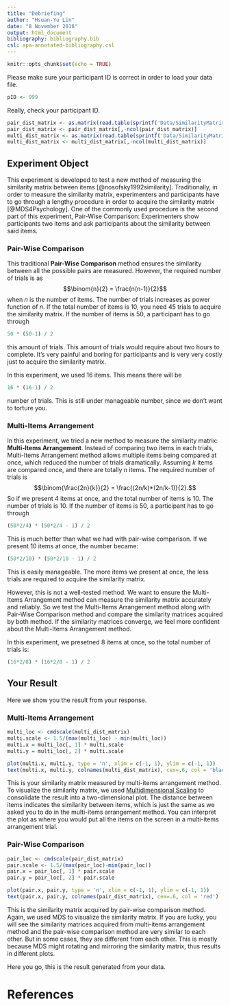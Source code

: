 ```yaml
---
title: "Debriefing"
author: "Hsuan-Yu Lin"
date: "8 November 2016"
output: html_document
bibliography: bibliography.bib
csl: apa-annotated-bibliography.csl
---
```



```r
knitr::opts_chunk$set(echo = TRUE)

```

Please make sure your participant ID is correct in order to load your data file. 
```r
pID <- 999
```
Really, check your participant ID.

```r
pair_dist_matrix <- as.matrix(read.table(sprintf('Data/SimilarityMatrix/PairWise_%03d_01.dat', pID), sep = '\t'))
pair_dist_matrix <- pair_dist_matrix[,-ncol(pair_dist_matrix)]
multi_dist_matrix <- as.matrix(read.table(sprintf('Data/SimilarityMatrix/MultiItemsArrangement_%03d_01.dat', pID), sep = '\t'))
multi_dist_matrix <- multi_dist_matrix[,-ncol(multi_dist_matrix)]
```

## Experiment Object
This experiment is developed to test a new method of measuring the similarity matrix between items [@nosofsky1992similarity]. Traditionally, in order to measure the similarity matrix, experimenters and participants have to go through a lengthy procedure in order to acquire the similarity matrix [@MDS4Psychology]. One of the commonly used procedure is the second part of this experiment, Pair-Wise Comparison: Experimenters show participants two items and ask participants about the similarity between said items. 

### Pair-Wise Comparison

This traditional __Pair-Wise Comparison__ method ensures the similarity between all the possible pairs are measured. However, the required number of trials is as 
$$\binom{n}{2} = \frac{n(n-1)}{2}$$
when $n$ is the number of items. The number of trials increases as power function of $n$. If the total number of items is $10$, you need $45$ trials to acquire the similarity matrix. If the number of items is $50$, a participant has to go through 

``` r
50 * (50-1) / 2
```
this amount of trials. This amount of trials would require about two hours to complete. It's very painful and boring for participants and is very very costly just to acquire the similarity matrix.

In this experiment, we used $16$ items. This means there will be

``` r
16 * (16-1) / 2
```
number of trials. This is still under manageable number, since we don't want to torture you.

### Multi-Items Arrangement
In this experiment, we tried a new method to measure the similarity matrix: __Multi-Items Arrangement__. Instead of comparing two items in each trials, Multi-Items Arrangement method allows multiple items being compared at once, which reduced the number of trials dramatically. Assuming $k$ items are compared once, and there are totally $n$ items. The required number of trials is 
$$\binom{\frac{2n}{k}}{2} = \frac{(2n/k)*(2n/k-1)}{2}.$$
So if we present $4$ items at once, and the total number of items is $10$. The number of trials is $10$. If the number of items is $50$, a participant has to go through
``` r
(50*2/4) * (50*2/4 - 1) / 2
```
This is much better than what we had with pair-wise comparison. If we present $10$ items at once, the number became:
``` r
(50*2/10) * (50*2/10 - 1) / 2
```
This is easily manageable. The more items we present at once, the less trials are required to acquire the similarity matrix.

However, this is not a well-tested method. We want to ensure the Multi-Items Arrangement method can measure the similarity matrix accurately and reliably. So we test the Multi-Items Arrangement method along with Pair-Wise Comparison method and compare the similarity matrices acquired by both method. If the similarity matrices converge, we feel more confident about the Multi-Items Arrangement method.

In this experiment, we presetned $8$ items at once, so the total number of trials is:
``` r
(16*2/8) * (16*2/8 - 1) / 2
```

## Your Result
Here we show you the result from your response.

### Multi-Items Arrangement
``` r
multi_loc <- cmdscale(multi_dist_matrix)
multi.scale <- 1.5/(max(multi_loc) - min(multi_loc))
multi.x = multi_loc[, 1] * multi.scale
multi.y = multi_loc[, 2] * multi.scale
```
``` r
plot(multi.x, multi.y, type = 'n', xlim = c(-1, 1), ylim = c(-1, 1))
text(multi.x, multi.y, colnames(multi_dist_matrix), cex=.6, col = 'black')
```

This is your similarity matrix measured by multi-items arrangement method. To visualize the similarity matrix, we used [Multidimensional Scaling](https://en.wikipedia.org/wiki/Multidimensional_scaling) to consolidate the result into a two-dimensional plot. The distance between items indicates the similarity between items, which is just the same as we asked you to do in the multi-items arrangement method. You can interpret the plot as where you would put all the items on the screen in a multi-items arrangement trial. 

### Pair-Wise Comparison
```r
pair_loc <- cmdscale(pair_dist_matrix)
pair.scale <- 1.5/(max(pair_loc)-min(pair_loc))
pair.x = pair_loc[, 1] * pair.scale
pair.y = pair_loc[, 2] * pair.scale
```
``` r
plot(pair.x, pair.y, type = 'n', xlim = c(-1, 1), ylim = c(-1, 1))
text(pair.x, pair.y, colnames(pair_dist_matrix), cex=.6, col = 'red')
```

This is the similarity matrix acquired by pair-wise comparison method. Again, we used MDS to visualize the similarity matrix. If you are lucky, you will see the similarity matrices acquired from multi-items arrangement method and the pair-wise comparison method are very similar to each other. But in some cases, they are different from each other. This is mostly because MDS might rotating and mirroring the similarity matrix, thus results in different plots. 

Here you go, this is the result generated from your data.

# References
